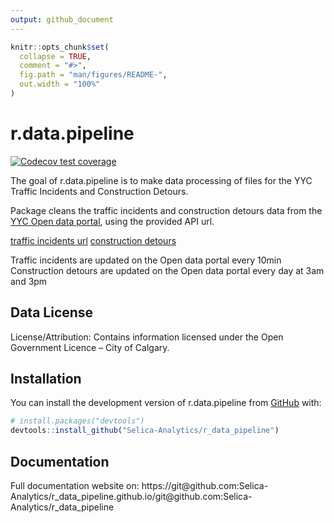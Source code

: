 ```yaml
---
output: github_document
---
```


<!-- README.md is generated from README.Rmd. Please edit that file -->

```r
knitr::opts_chunk$set(
  collapse = TRUE,
  comment = "#>",
  fig.path = "man/figures/README-",
  out.width = "100%"
)
```

# r.data.pipeline

<!-- badges: start -->
[![Codecov test coverage](https://codecov.io/gh/Selica-Analytics/r_data_pipeline/branch/main/graph/badge.svg)](https://app.codecov.io/gh/Selica-Analytics/r_data_pipeline?branch=main)
<!-- badges: end -->

The goal of r.data.pipeline is to make data processing of files for the YYC Traffic Incidents and Construction Detours.

Package cleans the traffic incidents and construction detours data from the [YYC Open data portal](https://data.calgary.ca/), using the provided API url.

[traffic incidents url](https://data.calgary.ca/resource/35ra-9556.csv)
[construction detours](https://data.calgary.ca/resource/w8zq-79bq.csv)

Traffic incidents are updated on the Open data portal every 10min
Construction detours are updated on the Open data portal every day at 3am and 3pm


## Data License 

License/Attribution:  Contains information licensed under the Open Government Licence – City of Calgary.


## Installation

You can install the development version of r.data.pipeline from [GitHub](https://github.com/) with:

``` r
# install.packages("devtools")
devtools::install_github("Selica-Analytics/r_data_pipeline")
```

## Documentation

Full documentation website on: https://git@github.com:Selica-Analytics/r_data_pipeline.github.io/git@github.com:Selica-Analytics/r_data_pipeline



